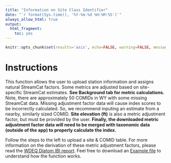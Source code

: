 ```yaml
---
title: "Information on Site Class Identifier"
date: "`r format(Sys.time(), '%Y-%m-%d %H:%M:%S')`"
always_allow_html: true
output:
  html_fragment:
    toc: yes
---
```


```r
knitr::opts_chunk$set(results='asis', echo=FALSE, warning=FALSE, message = FALSE)
```

# Instructions
This function allows the user to upload station information and assigns natural StreamCat factors. Some metrics are adjusted based on site-specific StreamCat estimates. **See Background tab for metric calculations.** Note, there are approximately 50 COMIDs in WY with some missing StreamCat data. Missing adjustment factor data will cause index scores to be incorrectly calculated. So, we recommend inputing an estimate from a nearby, similarly sized COMID. **Site elevation (ft)** is also a metric adjustment factor, but must be provided by the user. **Finally, the downloaded metric adjustment factor data will need to be merged with taxonomic data (outside of the app) to properly calculate the index.**

Follow the steps to the left to upload a site & COMID table. For more information on the derivation of these metric adjustment factors, please read the [WDEQ Diatom IBI report](https://github.com/Blocktt/ShinyAppDocuments/tree/main/WDEQtools/Reports). Feel free to download an [Example file](https://github.com/Blocktt/ShinyAppDocuments/tree/main/WDEQtools/Example_Files) to understand how the function works.
